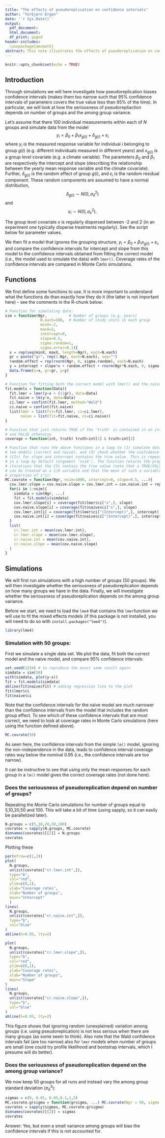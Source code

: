 ```yaml
---
title: "The effects of pseudoreplication on confidence intervals"
author: "Torbjørn Ergon"
date: '`r Sys.Date()`'
output:
  pdf_document:
  html_document:
  df_print: paged
header-includes:
  \usepackage{amsmath}
abstract: This note illustrates the effects of pseudoreplication on confidence interval coverage rates.
---
```


```r
knitr::opts_chunk$set(echo = TRUE)
```

## Introduction

Through simulations we will here investigate how pseudoreplication biases confidence intervals (makes them too narrow such that 95% confidence intervals of parameters covers the true value less than 95% of the time). In particular, we will look at how the seriousness of pseudorepliaction depends on number of groups and the among group variance.

Let's assume that there 100 individual measurements within each of $N$ groups and simulate data from the model
$$y_i = \beta_0 + \beta_1x_{g(i)} + \delta_{g(i)} + \varepsilon_i$$
where $y_i$ is the measured response variable for individual $i$ belonging to group $g(i)$ (e.g. different individuals measured in different years) and $x_{g(i)}$ is a group level covariate (e.g. a climate variable). The parameters $\beta_0$ and $\beta_1$ are respectively the intercept and slope (describing the relationship between the yearly mean response variable and the climate covariate). Further, $\delta_{g(i)}$ is the random effect of group $g(i)$, and $\varepsilon_i$ is the random residual component. These random components are assumed to have a normal distribution,
$$\delta_{g(i)} \sim N(0, \sigma_\delta^2)$$
and
$$\varepsilon_i \sim N(0, \sigma_\varepsilon^2).$$

The group level covariate $x$ is regularly dispersed between -2 and 2 (in an experiment one typically disperse treatments regularly). See the script below for parameter values.

We then fit a model that ignores the grouping structure, $y_i = \beta_0 + \beta_1x_{g(i)} + \varepsilon_i$, and compare the confidence intervals for intercept and slope from this model to the confidence intervals obtained from fitting the correct model (i.e., the model used to simulate the data) with `lmer()`. Coverage rates of the confidence intervals are compared in Monte Carlo simulations.

## Functions

We first define some functions to use. It is more important to understand what the functions do than exactly how they do it (the latter is not important here) - see the comments in the R-chunk below:

```r
# Function for simulating data:
sim = function(Ngr,          # Number of groups (e.g. years)
                N.each=100,  # Number of study units in each group
                minX=-2,
                maxX=2,
                intercept=0,
                slope=0.5,
                sigma.random=1,
                sigma.error=0.1){
  x = rep(seq(minX, maxX, length=Ngr), each=N.each)
  gr = paste("gr", rep(1:Ngr, each=N.each), sep="")
  random.effect = rep(rnorm(Ngr, 0, sigma.random), each=N.each)
  y = intercept + slope*x + random.effect + rnorm(Ngr*N.each, 0, sigma.error)
  data.frame(x=x, gr=gr, y=y)
}

# Function for fitting both the correct model with lmer() and the naive model with lm():
fit.models = function(Data){
  fit.lmer = lmer(y~x + (1|gr), data=Data)
  fit.naive = lm(y~x, data=Data)
  ci.lmer = confint(fit.lmer, method="Wald")
  ci.naive = confint(fit.naive)
  list(lmer = list(fit=fit.lmer, ci=ci.lmer),
       naive = list(fit=fit.naive, ci=ci.naive))
}

# Function that just returns TRUE if the 'truth' is contained in an interval 'int', 
# and FALSE otherwise
coverage = function(int, truth) truth>int[1] & truth<int[2]

# Function that runs the above functions in a loop to (1) simulate data, (2)fit the 
# two models (correct and naive), and (3) check whether the confidence intervals 
# (CIs) for slope and intercept contains the true value. This is repeated 1000 times
# in a loop by default (argument 'nsim'). The function returns the proportion of 
# iterations that the CIs contain the true value (note that a TRUE/FALSE variable 
# can be treated as a 1/0 variable and that the mean of such a variable is the 
# proportion of 1's):
MC.covrate = function(Ngr, nsim=1000, intercept=0, slope=0.5, ...){
  cov.lmer.slope = cov.naive.slope = cov.lmer.int = cov.naive.int = rep(NA,nsim)
  for(i in 1:nsim){
    simdata = sim(Ngr, ...)
    fit = fit.models(simdata)
    cov.lmer.slope[i] = coverage(fit$lmer$ci["x",], slope)
    cov.naive.slope[i] = coverage(fit$naive$ci["x",], slope)
    cov.lmer.int[i] = coverage(fit$lmer$ci["(Intercept)",], intercept)
    cov.naive.int[i] = coverage(fit$naive$ci["(Intercept)",], intercept)
  }
  list(
    cr.lmer.int = mean(cov.lmer.int),
    cr.lmer.slope = mean(cov.lmer.slope),
    cr.naive.int = mean(cov.naive.int), 
    cr.naive.slope = mean(cov.naive.slope)
  )
}
```


## Simulations

We will first run simulations with a high number of groups (50 groups). We will then investigate whether the seriousness of pseudoreplication depends on how many groups we have in the data. Finally, we will investigate whether the seriousness of pseudoreplication depends on the among group variance.

Before we start, we need to load the `lme4` that contains the `lmer`function we will use to fit the mixed effects models (if this package is not installed, you will need to do so with `install.packages("lme4")`).

```r
library(lme4)
```

### Simulation with 50 groups:

First we simulate a single data set. We plot the data, fit both the correct model and the naive model, and compare 95% confidence intervals:

```r
set.seed(1234) # to reproduce the exact same result again
simdata = sim(50)
with(simdata, plot(y~x))
fit = fit.models(simdata)
abline(fit$naive$fit) # adding regression line to the plot
fit$lmer$ci
fit$naive$ci
```

Note that the confidence intervals for the naive model are much narrower than the confidence intervals from the model that includes the random group effect. To see which of these confidence intervals that are most correct, we need to look at coverage rates in Monte Carlo simulations (here using the function defined above). 

```r
MC.covrate(50)
```

As seen here, the confidence intervals from the simple `lm()` model, ignoring the non-independence in the data, leads to confidence interval coverage rates way below the nominal 0.95 (i.e., the confidence intervals are too narrow).

It can be instructive to see that using only the mean responses for each group in a `lm()` model gives the correct coverage rates (not done here).

### Does the seriousness of pseudoreplication depend on number of groups?

Repeating the Monte Carlo simulations for number of groups equal to 5,10,20,50 and 100. This will take a bit of time (using sapply, so it can easily be parallelized later).

<!-- Convergence failure sometimes occur in lmer(). I have suppressed these warnings in the code chunk. Note however that the coverage rates are then conditional on convergence -->
```r
N.groups = c(5,10,20,50,100)
covrates = sapply(N.groups, MC.covrate)
dimnames(covrates)[[2]] = N.groups
covrates
```

Plotting these

```r
par(mfrow=c(1,2))
plot(
  N.groups,
  unlist(covrates["cr.lmer.int",]),
  type="b",
  col="red",
  ylim=c(0,1),
  ylab="Coverage rates",
  xlab="Number of groups",
  main="Intercept"
  )
lines(
  N.groups,
  unlist(covrates["cr.naive.int",]),
  type="b",
  col="blue"
)
abline(h=0.95, lty=2)

plot(
  N.groups,
  unlist(covrates["cr.lmer.slope",]),
  type="b",
  col="red",
  ylim=c(0,1),
  ylab="Coverage rates",
  xlab="Number of groups",
  main="Slope"
)
lines(
  N.groups,
  unlist(covrates["cr.naive.slope",]),
  type="b",
  col="blue"
)
abline(h=0.95, lty=2)
```

This figure shows that ignoring random (unexplained) variation among groups (i.e. using pseudoreplication) is not less serious when there are many groups (as some seem to think). Also note that the Wald confidence intervals fail (are too narrow) also for `lmer` models when number of groups are small (one could try profile likelihood and bootstrap intervals, which I presume will do better).

### Does the seriousness of pseudoreplication depend on the among group variance?

We now keep 50 groups for all runs and instead vary the among group standard deviation ($\sigma_\delta^2$):

<!-- Convergence failure sometimes occur in lmer(), particularly when the variances are low. I have suppressed these warnings in the code chunk. Note however that the coverage rates are then conditional on convergence -->
```r
sigmas = c(0, 0.01, 0.05,0.1,1,5)
MC.covrate.grsigma = function(grsigma, ...) MC.covrate(Ngr = 50, sigma.random = grsigma)
covrates = sapply(sigmas, MC.covrate.grsigma)
dimnames(covrates)[[2]] = sigmas
covrates
```

Answer: Yes, but even a small variance among groups will bias the confidence intervals if this is not accounted for.